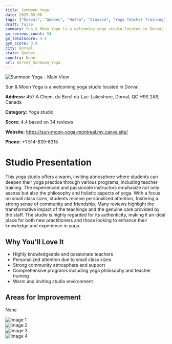 ```yaml
---
title: Sunmoon Yoga
date: 2025-03-08
tags: ["Dorval", "Quebec", "Hatha", "Vinyasa", "Yoga Teacher Training", "community", "intimate atmosphere", "Dorval"]  
draft: false
summary: Sun & Moon Yoga is a welcoming yoga studio located in Dorval.
gm_reviews_count: 34
gm_totalScore: 4.4
gym_score: 3.9
city: Dorval
state: Quebec
country: None
url: Dorval_Sunmoon_Yoga
---
```


<div className="aspect-[16/9] relative my-8">
  <img 
    src="https://lh5.googleusercontent.com/p/AF1QipN1qLZKtmZUiMXI0eglp-upn4sX5lxKruKFl6Ai=w1920-h1080-k-no"
    alt="Sunmoon Yoga - Main View"
    className="object-cover absolute inset-0 w-full h-full rounded-lg"
  />
</div>

Sun & Moon Yoga is a welcoming yoga studio located in Dorval.

**Address:** 457 A Chem. du Bord-du-Lac-Lakeshore, Dorval, QC H9S 2A9, Canada

**Category:** Yoga studio

**Score:** 4.4 based on 34 reviews

**Website:** https://sun-moon-yoga-montreal.my.canva.site/

**Phone:** +1 514-839-6315

# Studio Presentation

This yoga studio offers a warm, inviting atmosphere where students can deepen their yoga practice through various programs, including teacher training. The experienced and passionate instructors emphasize not only asanas but also the philosophy and holistic aspects of yoga. With a focus on small class sizes, students receive personalized attention, fostering a strong sense of community and friendship. Many reviews highlight the transformative impact of the teachings and the genuine care provided by the staff. The studio is highly regarded for its authenticity, making it an ideal place for both new practitioners and those looking to enhance their knowledge and experience in yoga.

## Why You'll Love It

- Highly knowledgeable and passionate teachers
- Personalized attention due to small class sizes
- Strong community atmosphere and support
- Comprehensive programs including yoga philosophy and teacher training
- Warm and inviting studio environment

## Areas for Improvement

None

<div className="grid grid-cols-1 xl:grid-cols-2 gap-4 my-8">
<div className="aspect-[4/3] relative"><img src="https://lh5.googleusercontent.com/p/AF1QipNP-tMFV6a8ySecBPUqsmqkZenPogWtX3MtheGL=w1920-h1080-k-no" alt="Image 1" className="object-cover absolute inset-0 w-full h-full rounded-lg" /></div>
<div className="aspect-[4/3] relative"><img src="https://lh5.googleusercontent.com/p/AF1QipOM1p1f4ZWVA9f0RqGQRtvnsIWYIZf6n9vkrd_V=w1920-h1080-k-no" alt="Image 2" className="object-cover absolute inset-0 w-full h-full rounded-lg" /></div>
<div className="aspect-[4/3] relative"><img src="https://lh5.googleusercontent.com/p/AF1QipPdUBrVi96EHgilyjLpjWutyW0yzjiApXPnV2mO=w1920-h1080-k-no" alt="Image 3" className="object-cover absolute inset-0 w-full h-full rounded-lg" /></div>
<div className="aspect-[4/3] relative"><img src="https://lh5.googleusercontent.com/p/AF1QipPhV1m4-hHeQx9nnG1So0eS-Io2pq7gH-9hRNv0=w1920-h1080-k-no" alt="Image 4" className="object-cover absolute inset-0 w-full h-full rounded-lg" /></div>
</div>